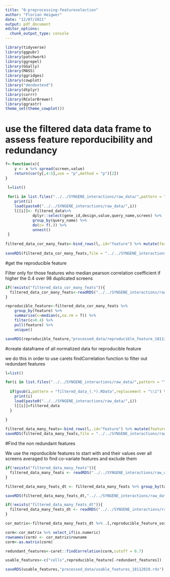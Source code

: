 ```yaml
---
title: "0-preprocessing-featureselection"
author: "Florian Heigwer"
date: "12/07/2021"
output: pdf_document
editor_options: 
  chunk_output_type: console
---
```


```r
library(tidyverse)
library(ggpubr)
library(patchwork)
library(ggrepel)
library(GGally)
library(MASS)
library(ggridges)
library(cowplot)
library("dendextend")
library(dtplyr)
library(corrr)
library(RColorBrewer)
library(ggrastr)
theme_set(theme_cowplot())
```

# use the filtered data data frame to assess feature reporducibility and redundancy

```r

f<-function(x){
    y <- x %>% spread(screen,value) 
    return(cor(y[,4:5],use = "p",method = "p")[2])
}

 l=list()
 
 for(i in list.files("../../SYNGENE_interactions/raw_data/",pattern = "^filtered_data*")){
    print(i)
    load(paste0("../../SYNGENE_interactions/raw_data/",i))
    l[[i]]<- filtered_data%>% 
            dplyr::select(gene_id,design,value,query_name,screen) %>%
            group_by(query_name) %>% 
            do(c= f(.)) %>% 
            unnest()
 }
 
filtered_data_cor_many_feats<-bind_rows(l,.id="feature") %>% mutate(feature=gsub(feature,pattern = "filtered_data_(.*).RData",replacement = "\\1"))
  
saveRDS(filtered_data_cor_many_feats,file = "../../SYNGENE_interactions/raw_data/cor_many_feats_18112019.rds")

```

#get the reproducible feature

Filter only for those features who median pearson correlation coefficient if higher the 0.4 over 98 duplicated screens

```r
if(!exists("filtered_data_cor_many_feats")){
  filtered_data_cor_many_feats<-readRDS("../../SYNGENE_interactions/raw_data/cor_many_feats_18112019.rds")
}

reproducible_feature<-filtered_data_cor_many_feats %>%
    group_by(feature) %>%
    summarise(c=median(c,na.rm = T)) %>%
    filter(c>0.4) %>%
    pull(feature) %>%
    unique() 

saveRDS(reproducible_feature,"processed_data/reproducible_feature_18112019.rds")
```


#create dataframe of all normalized data for reproducible feature

we do this in order to use carets findCorrelation function to filter out redundant features

```r
l=list()

for(i in list.files("../../SYNGENE_interactions/raw_data/",pattern = "^filtered_data*")){
 
  if(gsub(i,pattern = "filtered_data_(.*).RData",replacement = "\\1") %in% reproducible_feature){
    print(i)
    load(paste0("../../SYNGENE_interactions/raw_data/",i))
    l[[i]]=filtered_data
  }
  
}

filtered_data_many_feats<-bind_rows(l,.id="feature") %>% mutate(feature=gsub(feature,pattern = "filtered_data_(.*).RData",replacement = "\\1"))
saveRDS(filtered_data_many_feats,file = "../../SYNGENE_interactions/raw_data/collected_filtered_data_many_feats_18112019.rds")

```


#Find the non redundant features

We use the reporducible features to start with and their values over all screens averaged to find co-variate features and exclude them

```r
if(!exists("filtered_data_many_feats")){
  filtered_data_many_feats <- readRDS("../../SYNGENE_interactions/raw_data/collected_filtered_data_many_feats_18112019.rds")
}

filtered_data_many_feats_dt <- filtered_data_many_feats %>% group_by(targetid,query_name,feature) %>% summarise(value=mean(value,na.rm=TRUE)) %>% spread(feature,value) 

saveRDS(filtered_data_many_feats_dt,"../../SYNGENE_interactions/raw_data/collected_filtered_data_many_feats_dt_18112019.rds")

if(!exists("filtered_data_many_feats_dt")){
  filtered_data_many_feats_dt <- readRDS("../../SYNGENE_interactions/raw_data/collected_filtered_data_many_feats_dt_18112019.rds")
}

cor_matrix<-filtered_data_many_feats_dt %>% .[,reproducible_feature_sorted] %>% correlate(method="p",use="p")

corm<-cor_matrix %>% select_if(is.numeric)
rownames(corm) <- cor_matrix$rowname
corm<-as.matrix(corm)

redundant_features<-caret::findCorrelation(corm,cutoff = 0.7)

usable_features<-c("cells",reproducible_feature[-redundant_features])

saveRDS(usable_features,"processed_data/usable_features_18112019.rds")
```
